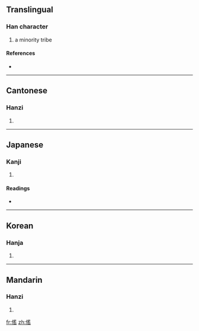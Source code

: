 ==Translingual==

===Han character===
{{Han char|rn=9|rad=人|as=10|sn=12|four=2727<sub>2</sub>|canj=人月人山 (OBOU)}}

# a minority tribe

====References====
* {{Han ref|kx=0113.260|dkj=00971|dj=0241.150|hdz=10203.200|uh=509C|ud=20636|bh=D85C|bd=55388}}

----

==Cantonese==

===Hanzi===
{{yue-hanzi|jyut=|y=yiu4}}

# {{defn|Cantonese}}

----

==Japanese==

===Kanji===
{{ja-kanji|grade=|rs=人10}}

# {{defn|Japanese}}

====Readings====
* {{ja-readings|on=[[よう]] (yō)|kun=[[ふぞろい]] (fuzoroi), [[えだち]] (edachi), [[つかい]] (tsukai)}}

----

==Korean==

===Hanja===
{{ko-hanja|hangeul=요|rv=yo|mr=yo}}

# {{defn|Korean}}

----

==Mandarin==

===Hanzi===
{{cmn-hanzi|pin=[[tà]] ([[ta4]]), [[yáo]] ([[yao2]])|wg=t'a<sup>4</sup>, yao<sup>2</sup>}}

# {{defn|Mandarin}}

[[fr:傜]]
[[zh:傜]]
